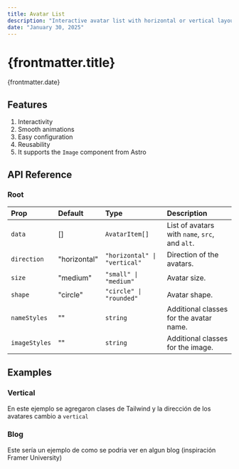 ```yaml
---
title: Avatar List
description: "Interactive avatar list with horizontal or vertical layout, support for custom sizes, and smooth hover animations powered by <a class='external-link' href='https://gsap.com/' target='_blank'>Gsap</a>. Perfect for showcasing users or profiles"
date: "January 30, 2025"
---
```

# {frontmatter.title}

<span>{frontmatter.date}</span>

<HTMLRender text={frontmatter.description} />

<PreviewComponent name="AvatarList" />

## Features
1. <span>Interactivity</span>
2. <span>Smooth animations</span>
3. <span>Easy configuration</span>
4. <span>Reusability</span>
5. <span>It supports the `Image` component from <ExternalLink href="https://docs.astro.build/en/guides/images/">Astro</ExternalLink></span>

## API Reference
### Root

| Prop         | Default                                      | Type                                  | Description                                              |
|:-------------|:---------------------------------------------|:--------------------------------------|:----------------------------------------------------------|
| `data`      | []                                   | `AvatarItem[]`                      | List of avatars with `name`, `src`, and `alt`.          |
| `direction` | "horizontal"                              | `"horizontal" \| "vertical"`        | Direction of the avatars.                               |
| `size`      | "medium"                                  | `"small" \| "medium"`               | Avatar size.                                            |
| `shape`     | "circle"                                  | `"circle" \| "rounded"`             | Avatar shape.                                           |
| `nameStyles`  | "" | `string` | Additional classes for the avatar name. |
| `imageStyles` | ""      | `string`                            | Additional classes for the image.                      |



## Examples

### Vertical

En este ejemplo se agregaron clases de Tailwind y la dirección de los avatares cambio a `vertical`
<PreviewComponent name="VerticalAvatarList" meta="{23-29}" />

### Blog

Este sería un ejemplo de como se podria ver en algun blog (inspiración <ExternalLink href="https://framer.university/resources/netflix-love-this-animation-in-framer">Framer University</ExternalLink>)
<PreviewComponent name="AvatarBlog" meta="{47-52}" />
